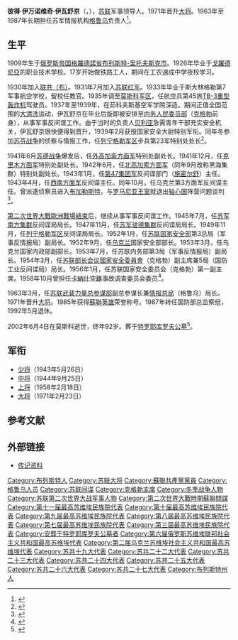 {{Infobox military person
|name          = 彼得·伊瓦舒京
|image         = 
|caption       = 
|birth_date    = {{OldStyleDate|1909年|9月18日|9月5日}}
|birth_place   = [[俄罗斯帝国|俄罗斯帝国]][[布列斯特|布列斯特]]
|death_date    = {{Dda|2002|6|4|1909|9|18}}
|death_place   = [[俄罗斯联邦|俄罗斯联邦]][[莫斯科|莫斯科]]
|allegiance    ={{USSR}}
|branch        =[[蘇聯空軍|空軍]]{{to}}（[[施密尔舒|施密尔舒]]/[[苏联国家安全部|国安部]]/[[國家安全委員會_(蘇聯)|克格勃]]/[[格鲁乌|格鲁乌]]）
|unit          =
|serviceyears  =1931年－1992年
|rank          =[[大将_(苏联)|大将]]
|commands      =[[格鲁乌|格鲁乌]]
|battles       =[[冬季战争|冬季战争]]<br/>[[第二次世界大战|第二次世界大战]]<br/>[[古巴导弹危机|古巴导弹危机]]<br/>[[苏联－阿富汗战争|苏联－阿富汗战争]]
|signature     =Ivashutin Petr Ivanovitch signature.jpg
|awards        ={{{!}} style="background: transparent"
{{!}} {{Hero of the Soviet Union|1985}}
{{!}}}
{{{!}} style="background: transparent"
{{!}} {{三级祖国功勋勋章}}
{{!}}}
{{{!}} style="background: transparent"
{{!}} {{列宁勋章}} {{!!}} {{列宁勋章}} {{!!}} {{列宁勋章}} {{!!}} {{十月革命勋章}}
{{!}}-
{{!}} {{红旗勋章}} {{!!}} {{红旗勋章}} {{!!}} {{红旗勋章}} {{!!}} {{红旗勋章}}
{{!}}-
{{!}} {{红旗勋章}} {{!!}} {{一级博格丹·赫梅利尼茨基勋章}} {{!!}} {{二级库图佐夫勋章}} {{!!}} {{二级库图佐夫勋章}}
{{!}}-
{{!}} {{劳动红旗勋章}} {{!!}} {{一级卫国战争勋章}} {{!!}} {{一级卫国战争勋章}} {{!!}} {{红星勋章}}
{{!}}-
{{!}} {{红星勋章}} {{!!}} {{红星勋章}} {{!!}}{{朱可夫奖章}}{{!!}} {{战功奖章}} 
{{!}}-
{{!}} {{纪念列宁诞辰一百周年奖章}}{{!!}}{{守卫苏联国界有功奖章}} {{!!}} {{保卫高加索奖章}} {{!!}}{{卫国战争战胜德国奖章}} 
{{!}}-
{{!}} {{卫国战争胜利二十周年奖章}}{{!!}}{{卫国战争胜利三十周年奖章}}{{!!}}{{卫国战争胜利四十周年奖章}}{{!!}}{{卫国战争胜利五十周年奖章}}
{{!}}-
{{!}}{{俄罗斯海军三百周年奖章}}{{!!}}{{莫斯科建城八百五十周年奖章}} {{!!}} {{攻克布达佩斯奖章}} {{!!}} {{攻克维也纳奖章}} 
{{!}}-
{{!}} {{解放贝尔格莱德奖章}}{{!!}}{{苏联武装力量老兵奖章}}{{!!}}{{巩固战斗友谊奖章 (苏联)}}{{!!}}{{苏维埃陆军海军三十周年奖章}} 
{{!}}-
{{!}}{{苏联武装力量四十周年奖章}} {{!!}} {{苏联武装力量五十周年奖章}} {{!!}} {{苏联武装力量六十周年奖章}}{{!!}}{{苏联武装力量七十周年奖章}}
{{!}}}
}}

'''彼得·伊万诺维奇·伊瓦舒京'''（{{lang-ru|Пётр Иванович Ивашутин}}，{{bd|1909年|9月18日|2002年|6月4日|catIdx=Ivashutin}}），[[苏联|苏联]]军事领导人。1971年晋升[[大将_(苏联)|大将]]。1963年至1987年长期担任苏军情报机构[[格鲁乌|格鲁乌]]负责人<ref>{{cite web |title=Маршал военной разведки |url=http://old.redstar.ru/2009/09/02_09/4_01.html |publisher=[[红星报|Красная звезда]] |language=ru |date=2009-09-02 |accessdate=2020-07-10 |archive-date=2013-04-17 |archive-url=https://archive.today/20130417111710/http://old.redstar.ru/2009/09/02_09/4_01.html |dead-url=no }}</ref>。
==生平==
1909年生于[[俄罗斯帝国|俄罗斯帝国]][[格羅德諾省|格羅德諾省]][[布列斯特|布列斯特-里托夫斯克市]]。1926年毕业于[[戈羅德尼亞|戈羅德尼亞]]的职业技术学校。17岁开始做铁路工人，期间在工农速成中学夜校学习。

1930年加入[[苏联共产党|联共（布）]]。1931年7月加入[[苏联红军|苏联红军]]。1933年毕业于斯大林格勒第7军事航空学校，留校任教官。1935年调至[[莫斯科军区|莫斯科军区]]，任航空兵第45旅[[圖波列夫TB-3轟炸機|TB-3重型轰炸机]]驾驶员。1937年至1939年，在茹科夫斯基空军学院深造。期间正值全国范围的[[大清洗|大清洗]]运动，伊瓦舒京在毕业后旋即被安排至[[内务人民委员部|内务人民委员部]]（[[克格勃|克格勃]]前身），从事军事反间谍工作。由于当时的负责人[[拉夫连季·帕夫洛维奇·贝利亚|贝利亚]]急需青年干部充实安全机关，伊瓦舒京很快便得到晋升，1939年2月获授国家安全大尉特别军衔。同年冬参加[[冬季战争|苏芬战争]]的侦察与情报工作，任[[列宁格勒军区|列宁格勒军区]]步兵第23军特别处处长<ref>{{cite web |author=Семен Экштут |title=Империя Петра Великого |url=https://rg.ru/2018/10/17/rodina-gru-ivashutin.html |publisher=[[俄罗斯报|Российская газета]] |language=ru |date=2018-10-01 |access-date=2020-07-10 |archive-date=2022-04-23 |archive-url=https://web.archive.org/web/20220423163850/https://rg.ru/2018/10/17/rodina-gru-ivashutin.html }}</ref>。

1941年6月[[苏德战争|苏德战争]]爆发后，任[[外高加索方面军|外高加索方面军]]特别处副处长。1941年12月，任[[克里木方面军|克里木方面军]]特别处副处长。1942年6月，任[[北高加索方面军|北高加索方面军]]（同年9月改称黑海集群）特别处副处长。1943年1月，任[[第47集团军_(苏联)|第47集团军]]反间谍部门（[[施密尔舒|施密尔舒]]）主任。1943年4月，任[[西南方面军|西南方面军]]反间谍主任。同年10月，任乌克兰第3方面军反间谍主任。曾派遣侦察员进入[[布加勒斯特|布加勒斯特]]，与[[罗马尼亚王国|罗马尼亚王室]]就退出[[轴心国|轴心国]]阵营问题谈判<ref>{{cite web |author=常立军 |title=“彼得大帝”统治情报王国 |url=http://xmwb.xinmin.cn/xmwbusa/html/2018-12/31/content_22_2.htm |publisher=[[新民晚报|新民晚报]] |date=2018-12-31 |access-date=2020-07-10 |archive-date=2020-07-10 |archive-url=https://web.archive.org/web/20200710102715/http://xmwb.xinmin.cn/xmwbusa/html/2018-12/31/content_22_2.htm }}</ref>。

[[第二次世界大戰歐洲戰場的結束|第二次世界大戰歐洲戰場結束]]后，继续从事军事反间谍工作。1945年7月，任[[苏军南方集群|苏军南方集群]]反间谍局局长。1947年11月，任[[苏军驻德集群|苏军驻德集群]]反间谍局局长。1949年11月，任[[列宁格勒军区|列宁格勒军区]]反间谍局局长。1952年1月，任[[苏联国家安全部|苏联国家安全部]]第3总局（军事反情报局）副局长。1952年9月，任[[乌克兰苏维埃社会主义共和国|乌克兰]]国家安全部部长。1953年3月，任乌克兰国家内政部副部长。1953年7月，任苏联内务部第3局（军事反情报局）副局长。1954年3月，任[[苏联部长会议|苏联部长会议]][[國家安全委員會_(蘇聯)|國家安全委員會]]（克格勃）副主席兼5局（国防工业反间谍局）局长。1956年1月，任苏联国家安全委员会（克格勃）第一副主席。1958年10月曾担任[[卡納什空難|卡納什空難]]事故调查委员会委员<ref>{{cite news |title=我国文化代表团人员遇难 |work=[[人民日报|人民日报]] |date=1958-10-20 |page=1}}</ref>。

1963年3月，任[[苏联武装力量总参谋部|苏联武装力量总参谋部]]副总参谋长兼[[格鲁乌|情报总局]]（格鲁乌）局长。1971年晋升[[大将_(苏联)|大将]]。1985年获得[[蘇聯英雄|蘇聯英雄]]荣誉称号。1987年转任国防部总监察组，1992年5月退休。

2002年6月4日在莫斯科逝世，终年92岁。葬于[[特罗耶库罗夫公墓|特罗耶库罗夫公墓]]<ref>{{cite web |title=伊瓦舒京之墓 |url=http://www.moscow-tombs.ru/2002/ivashutin_pi.htm |publisher=莫斯科墓葬 |accessdate=2020-07-10 |archive-date=2021-05-13 |archive-url=https://web.archive.org/web/20210513031555/http://moscow-tombs.ru/2002/ivashutin_pi.htm }}</ref>。
==军衔==
*[[少将|少将]]（1943年5月26日）
*[[中将|中将]]（1944年9月25日）
*[[上将|上将]]（1958年2月18日）
*[[大将_(苏联)|大将]]（1971年2月23日）
==参考文献==
{{reflist}}
==外部链接==
*[http://www.warheroes.ru/hero/hero.asp?Hero_id=470 传记资料]{{WebCite|url=https://www.webcitation.org/6GZY0iG0W?url=http://www.warheroes.ru/hero/hero.asp?Hero_id=470 |date=20130513004034 |dateformat=iso }}
{{s-start}}
{{s-mil}}
{{succession box
|title=[[格鲁乌|苏联武装力量总参谋部情报总局]]局长
|before=[[亚历山大·谢苗诺维奇·罗戈夫|亚历山大·罗戈夫]]
|after=[[弗拉德连·米哈伊洛维奇·米哈伊洛夫|弗拉德连·米哈伊洛夫]]
|years=1963年3月14日－1987年7月13日|
}}
{{s-end}}
{{蘇聯大將}}
{{portal bar|苏联|军事|人物|第二次世界大战|冷战}}
{{DEFAULTSORT:Ivashutin, Potr}}
[[Category:布列斯特人|Category:布列斯特人]]
[[Category:苏联大将|Category:苏联大将]]
[[Category:蘇聯共產黨黨員|Category:蘇聯共產黨黨員]]
[[Category:格鲁乌人员|Category:格鲁乌人员]]
[[Category:苏联间谍|Category:苏联间谍]]
[[Category:克格勃主席|Category:克格勃主席]]
[[Category:冬季战争人物|Category:冬季战争人物]]
[[Category:苏联第二次世界大战军事人物|Category:苏联第二次世界大战军事人物]]
[[Category:第二次世界大戰時期蘇聯間諜|Category:第二次世界大戰時期蘇聯間諜]]
[[Category:第十一届最高苏维埃民族院代表|Category:第十一届最高苏维埃民族院代表]]
[[Category:第十届最高苏维埃民族院代表|Category:第十届最高苏维埃民族院代表]]
[[Category:第九届最高苏维埃民族院代表|Category:第九届最高苏维埃民族院代表]]
[[Category:第八届最高苏维埃民族院代表|Category:第八届最高苏维埃民族院代表]]
[[Category:第七届最高苏维埃民族院代表|Category:第七届最高苏维埃民族院代表]]
[[Category:第三届最高苏维埃民族院代表|Category:第三届最高苏维埃民族院代表]]
[[Category:安葬于特罗耶库罗夫公墓者|Category:安葬于特罗耶库罗夫公墓者]]
[[Category:第六届俄罗斯苏维埃联邦社会主义共和国最高苏维埃代表|Category:第六届俄罗斯苏维埃联邦社会主义共和国最高苏维埃代表]]
[[Category:第二届乌克兰苏维埃社会主义共和国最高苏维埃代表|Category:第二届乌克兰苏维埃社会主义共和国最高苏维埃代表]]
[[Category:苏共十九大代表|Category:苏共十九大代表]]
[[Category:苏共二十二大代表|Category:苏共二十二大代表]]
[[Category:苏共二十三大代表|Category:苏共二十三大代表]]
[[Category:苏共二十四大代表|Category:苏共二十四大代表]]
[[Category:苏共二十五大代表|Category:苏共二十五大代表]]
[[Category:苏共二十六大代表|Category:苏共二十六大代表]]
[[Category:苏共二十七大代表|Category:苏共二十七大代表]]
[[Category:布列斯特州人|Category:布列斯特州人]]